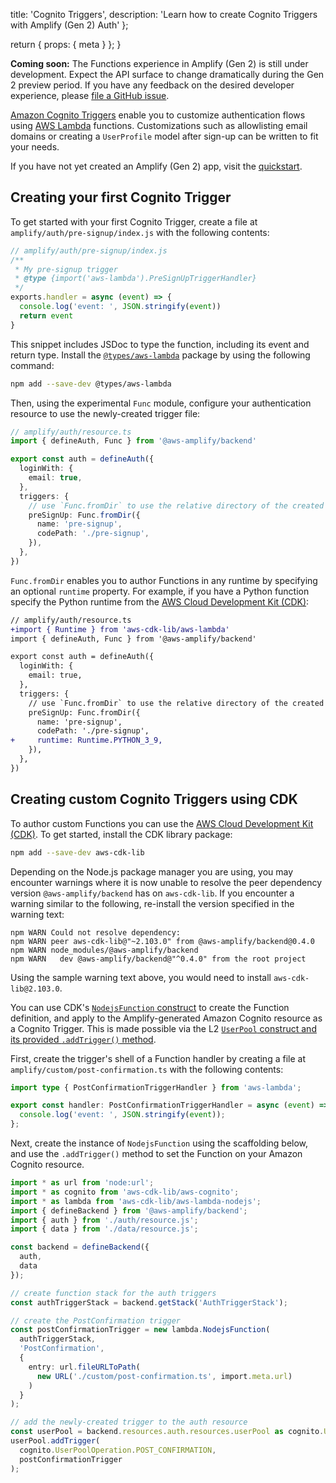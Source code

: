   title: 'Cognito Triggers',
  description: 'Learn how to create Cognito Triggers with Amplify (Gen 2) Auth'
};

  return {
    props: {
      meta
    }
  };
}

<Callout info>

**Coming soon:** The Functions experience in Amplify (Gen 2) is still under development. Expect the API surface to change dramatically during the Gen 2 preview period. If you have any feedback on the desired developer experience, please [file a GitHub issue](https://github.com/aws-amplify/amplify-backend).

</Callout>

[Amazon Cognito Triggers](https://docs.aws.amazon.com/cognito/latest/developerguide/cognito-user-identity-pools-working-with-aws-lambda-triggers.html) enable you to customize authentication flows using [AWS Lambda](https://aws.amazon.com/lambda/) functions. Customizations such as allowlisting email domains or creating a `UserProfile` model after sign-up can be written to fit your needs.

If you have not yet created an Amplify (Gen 2) app, visit the [quickstart](/gen2/start/quickstart).

## Creating your first Cognito Trigger

To get started with your first Cognito Trigger, create a file at `amplify/auth/pre-signup/index.js` with the following contents:

```js title="amplify/auth/pre-signup/index.js"
// amplify/auth/pre-signup/index.js
/**
 * My pre-signup trigger
 * @type {import('aws-lambda').PreSignUpTriggerHandler}
 */
exports.handler = async (event) => {
  console.log('event: ', JSON.stringify(event))
  return event
}
```

<Callout info>

This snippet includes JSDoc to type the function, including its event and return type. Install the [`@types/aws-lambda`](https://www.npmjs.com/package/@types/aws-lambda) package by using the following command:

```bash
npm add --save-dev @types/aws-lambda
```

</Callout>

Then, using the experimental `Func` module, configure your authentication resource to use the newly-created trigger file:

```ts title="amplify/auth/resource.ts"
// amplify/auth/resource.ts
import { defineAuth, Func } from '@aws-amplify/backend'

export const auth = defineAuth({
  loginWith: {
    email: true,
  },
  triggers: {
    // use `Func.fromDir` to use the relative directory of the created trigger
    preSignUp: Func.fromDir({
      name: 'pre-signup',
      codePath: './pre-signup',
    }),
  },
})
```

`Func.fromDir` enables you to author Functions in any runtime by specifying an optional `runtime` property. For example, if you have a Python function specify the Python runtime from the [AWS Cloud Development Kit (CDK)](https://docs.aws.amazon.com/cdk/):

```diff title="amplify/auth/resource.ts"
// amplify/auth/resource.ts
+import { Runtime } from 'aws-cdk-lib/aws-lambda'
import { defineAuth, Func } from '@aws-amplify/backend'

export const auth = defineAuth({
  loginWith: {
    email: true,
  },
  triggers: {
    // use `Func.fromDir` to use the relative directory of the created trigger
    preSignUp: Func.fromDir({
      name: 'pre-signup',
      codePath: './pre-signup',
+     runtime: Runtime.PYTHON_3_9,
    }),
  },
})
```

## Creating custom Cognito Triggers using CDK

To author custom Functions you can use the [AWS Cloud Development Kit (CDK)](https://docs.aws.amazon.com/cdk/). To get started, install the CDK library package:

```bash
npm add --save-dev aws-cdk-lib
```

<Callout warning>

Depending on the Node.js package manager you are using, you may encounter warnings where it is now unable to resolve the peer dependency version `@aws-amplify/backend` has on `aws-cdk-lib`. If you encounter a warning similar to the following, re-install the version specified in the warning text:

```
npm WARN Could not resolve dependency:
npm WARN peer aws-cdk-lib@"~2.103.0" from @aws-amplify/backend@0.4.0
npm WARN node_modules/@aws-amplify/backend
npm WARN   dev @aws-amplify/backend@"^0.4.0" from the root project
```

Using the sample warning text above, you would need to install `aws-cdk-lib@2.103.0`.

</Callout>

You can use CDK's [`NodejsFunction` construct](https://docs.aws.amazon.com/cdk/api/v2/docs/aws-cdk-lib.aws_lambda_nodejs.NodejsFunction.html) to create the Function definition, and apply to the Amplify-generated Amazon Cognito resource as a Cognito Trigger. This is made possible via the L2 [`UserPool` construct and its provided `.addTrigger()` method](https://docs.aws.amazon.com/cdk/api/v2/docs/aws-cdk-lib.aws_cognito.UserPool.html#addwbrtriggeroperation-fn).

First, create the trigger's shell of a Function handler by creating a file at `amplify/custom/post-confirmation.ts` with the following contents:

```ts title="amplify/custom/post-confirmation.ts"
import type { PostConfirmationTriggerHandler } from 'aws-lambda';

export const handler: PostConfirmationTriggerHandler = async (event) => {
  console.log('event: ', JSON.stringify(event));
};
```

Next, create the instance of `NodejsFunction` using the scaffolding below, and use the `.addTrigger()` method to set the Function on your Amazon Cognito resource.

```ts title="amplify/backend.ts"
import * as url from 'node:url';
import * as cognito from 'aws-cdk-lib/aws-cognito';
import * as lambda from 'aws-cdk-lib/aws-lambda-nodejs';
import { defineBackend } from '@aws-amplify/backend';
import { auth } from './auth/resource.js';
import { data } from './data/resource.js';

const backend = defineBackend({
  auth,
  data
});

// create function stack for the auth triggers
const authTriggerStack = backend.getStack('AuthTriggerStack');

// create the PostConfirmation trigger
const postConfirmationTrigger = new lambda.NodejsFunction(
  authTriggerStack,
  'PostConfirmation',
  {
    entry: url.fileURLToPath(
      new URL('./custom/post-confirmation.ts', import.meta.url)
    )
  }
);

// add the newly-created trigger to the auth resource
const userPool = backend.resources.auth.resources.userPool as cognito.UserPool;
userPool.addTrigger(
  cognito.UserPoolOperation.POST_CONFIRMATION,
  postConfirmationTrigger
);
```
